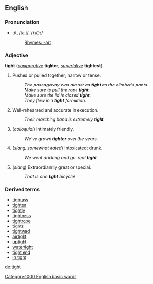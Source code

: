 ==English==
===Pronunciation===
*tīt, /taɪt/, /<tt>taIt</tt>/
*:[[Rhymes:English:-aɪt|Rhymes: -aɪt]]

===Adjective===
'''tight''' (''[[comparative]]'' '''tighter''', ''[[superlative]]'' '''tightest''')

# Pushed or pulled together; narrow or tense.
#: ''The passageway was almost as '''tight''' as the climber's pants.''
#: ''Make sure to pull the rope '''tight'''.''
#: ''Make sure the lid is closed '''tight'''.''
#: ''They flew in a '''tight''' formation.''
# Well-rehearsed and accurate in execution.
#: ''Their marching band is extremely '''tight'''.''
# (''colloquial'') Intimately friendly.
#: ''We've grown '''tighter''' over the years.''
# (''slang, somewhat dated'') Intoxicated; drunk.
#: ''We went drinking and got real '''tight'''.''
# (''slang'') Extraordianrily great or special.
#: ''That is one '''tight''' bicycle!''

===Derived terms===
*[[tightass]]
*[[tighten]]
*[[tightly]]
*[[tightness]]
*[[tightrope]]
*[[tights]]
*[[tightwad]]
*[[airtight]]
*[[uptight]]
*[[watertight]]
*[[tight end]]
*[[in tight]]

[[de:tight]]
[[Category:1000 English basic words]]